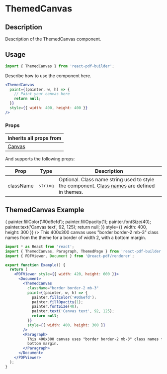

<Meta title="Documentation/Components/Basics/ThemedCanvas" />

<h1>ThemedCanvas</h1>

## Description

Description of the ThemedCanvas component.

## Usage

```jsx
import { ThemedCanvas } from 'react-pdf-builder';
```

Describe how to use the component here.

```jsx
<ThemedCanvas
  paint={(painter, w, h) => {
    // Paint your canvas here
    return null;
  }}
  style={{ width: 400, height: 400 }}
/>
```

### Props


| Inherits all props from                           |
| ------------------------------------------------- |
| [Canvas](https://react-pdf.org/components#canvas) |

And supports the following props:

| Prop      | Type                        | Description                                                                                                                                                                                       |
| --------- | --------------------------- | ------------------------------------------------------------------------------------------------------------------------------------------------------------------------------------------------- |
| className | `string` | Optional. Class name string used to style the component. [Class names](https://justinmahar.github.io/react-pdf-builder/?path=/docs/documentation-themes--docs#class-names) are defined in themes. |

## ThemedCanvas Example

<DocsPDF>
  <ThemedCanvas
    className="border border-2 mb-3"
    paint={(painter, w, h) => {
      painter.fillColor('#0d6efd');
      painter.fillOpacity(1);
      painter.fontSize(40);
      painter.text('Canvas text', 92, 125);
      return null;
    }}
    style={{ width: 400, height: 300 }}
  />
  <Paragraph>This 400x300 canvas uses "border border-2 mb-3" class names from the theme for a border of width 2, with a bottom margin.</Paragraph>
</DocsPDF>

```jsx
import * as React from 'react';
import { ThemedCanvas, Paragraph, ThemedPage } from 'react-pdf-builder';
import { PDFViewer, Document } from '@react-pdf/renderer';

export function Example() {
  return (
    <PDFViewer style={{ width: 420, height: 600 }}>
      <Document>
        <ThemedCanvas
          className="border border-2 mb-3"
          paint={(painter, w, h) => {
            painter.fillColor('#0d6efd');
            painter.fillOpacity(1);
            painter.fontSize(40);
            painter.text('Canvas text', 92, 125);
            return null;
          }}
          style={{ width: 400, height: 300 }}
        />
        <Paragraph>
          This 400x300 canvas uses "border border-2 mb-3" class names from the theme for a border of width 2, with a
          bottom margin.
        </Paragraph>
      </Document>
    </PDFViewer>
  );
}
```
